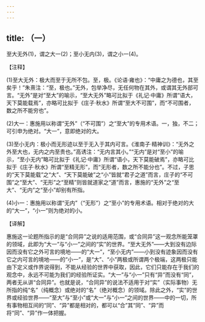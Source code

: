 ```yaml
---
---
---
```

title: （一）
---



至大无外(1)，谓之大一(2)；至小无内(3)，谓之小一(4)。

【注释】

(1)至大无外：极大而至于无所不包。至，极。《论语·雍也》：“中庸之为德也，其至矣乎！”朱熹注：“至，极也。”无外，包举净尽，无任何物在其外，或谓其无外部可言。“无外”是对“至大”的喻示，“至大无外”略可比拟于《礼记·中庸》所谓“语大，天下莫能载焉”，亦略可比拟于《庄子·秋水》所谓“至大不可围”，而“不可围者，数之所不能穷也”。

(2)大一：惠施用以称谓“无外”（“不可围”）之“至大”的专用术语。一，独，不二；可引申为绝对。“大一”，意即绝对的大。

(3)至小无内：极小而无形迹以至于无入于其内可言。《淮南子·精神训》：“无外之外至大也，无内之内至贵也。”高诱注：“无内言其小。”“无内”是对“至小”的喻示，“至小无内”略可比拟于《礼记·中庸》所谓“语小，天下莫能破焉”，亦略可比拟于《庄子·秋水》所谓“至精无形”，而“无形者，数之所不能分也”。不过，子思的“天下莫能载”之“大”、“天下莫能破”之“小”皆就“君子之道”而言，庄子的“不可围”之“至大”、“无形”之“至精”则皆就道家之“道”而言，惠施的“无外”之“至大”、“无内”之“至小”却别有所指。

(4)小一：惠施用以称谓“无内”（“无形”）之“至小”的专用术语。相对于绝对的大的“大一”，“小一”则为绝对的小。

【译解】

惠施这一论题所指示的是“合同异”之说的适用范围，或“合同异”这一观念所能笼罩的领域，此即为“大一”与“小一”之间的“实”的世界。“至大无外”——大到没有边际因而没有它之外可言的境地——的“大一”，“至小无内”——小到没有迹象因而没有它之内可言的境地——的“小一”，是“大”、“小”两极或所谓两个极端，这两极只能由下定义或作界说得到，不能从经验的世界中获取，因此，它们只能存在于我们的观念中，永远不可能为我们的经验所证实。“大一”与“小一”只有“异”而没有“同”，两者无从讲“合同异”。也就是说，“合同异”的说法不适用于对“实”（实际事物）无所指的纯“名”（纯概念）或绝对的“名”（绝对概念）的领域。除此之外，“实”的世界或经验世界——“至大”与“至小”或“大一”与“小一”之间的世界——中的一切，所有事物相互间的“同”、“异”都是相对的，都可以“合”其“同”、“异”而将“同”、“异”作一体把握。